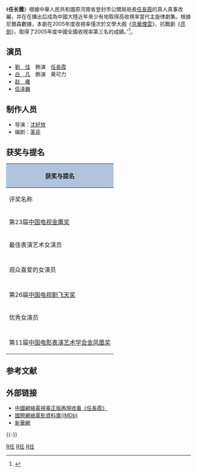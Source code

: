 {{expand|time=2010-06-07T09:13:08+00:00}}

{{Infobox television
  | show_name = 任長霞
  | original_name = 
  | image = [[File:电视剧任长霞_2005.jpg|File:电视剧任长霞 2005.jpg]]
  | caption = 
  | format = [[电视剧|电视剧]]
  | runtime = 
  | creator = [[沈好放|沈好放]]
  | starring  = [[刘佳_(1960年)|劉佳]]
  | country = [[中国大陸|中国大陸]]
  | network = [[中国中央电视台|中国中央电视台]]
  | first_aired = 2005年4月13日
  | last_aired = 2005年4月23日
  | num_episodes = 21
}}

《'''任长霞'''》根據中華人民共和國原河南省登封市公關局局長[[任長霞|任長霞]]的真人真事改編，并在在播出后成為中國大陸近年來少有地取得高收視率當代主旋律劇集。根據尼爾森數據，本劇在2005年度收視率僅次於文學大戲《[[京華煙雲_(2005年电视剧)|京華煙雲]]》、抗戰劇《[[亮剑_(2005年电视剧)|亮劍]]》，取得了2005年度中國全國收視率第三名的成績。”<ref>{{cite web|url=http://www.chinaqw.com/news/2006/0429/68/26423.shtml|title=2005内地电视剧收视率排行榜前50强名单公布|publisher=[[京华时报|京华时报]]|date=2006年4月29日|accessdate=2010-06-16|language=Zh-hans|archive-date=2013-04-25|archive-url=https://archive.is/20130425100703/http://www.chinaqw.com/news/2006/0429/68/26423.shtml|dead-url=no}}</ref>。

==演员==
*[[刘佳_(1960年)|劉　佳]]　飾演　[[任長霞|任長霞]]
*[[白凡_(藝人)|白　凡]]　飾演　黄可力
*[[赵雍_(演员)|赵　雍]]
*[[任泽巍|任泽巍]]

== 制作人员 ==
* 导演：[[沈好放|沈好放]]
* 编剧：[[革非|革非]]

==获奖与提名==
{| border="2" cellpadding="4" cellspacing="0" style="margin: 1em 1em 1em 0; background: #f9f9f9; border: 2px #aaa solid; border-collapse: collapse; font-size: 90%;" 
|- bgcolor="#CCCCCC" align="center"
! colspan="4" style="background: LightSteelBlue;" | 获奖与提名
|- bgcolor="#CCCCCC" align="center" 
! 评奖名称
! 奖项
! 获得者
! 结果
|-
|rowspan=4|第23届[[中国电视金鹰奖|中国电视金鹰奖]]
|最佳长篇电视剧
| 
|bgcolor=lime|获奖
|-style="border-top:2px solid gray;"
|-
|最佳电视剧编剧
|革非 
|bgcolor=lime|获奖
|- style="border-top:2px solid gray;"
|-
|最佳表演艺术女演员
|刘佳
|bgcolor=lime|获奖
|- style="border-top:2px solid gray;"
|-
|观众喜爱的女演员
|刘佳
|bgcolor=lime|获奖
|- style="border-top:2px solid gray;"
|-
|rowspan=2|第26届[[中国电视剧飞天奖|中国电视剧飞天奖]]
|优秀长篇电视剧
| 
|bgcolor=lime|获奖
|-style="border-top:2px solid gray;"
|-
|优秀女演员
|刘佳 
|bgcolor=lime|获奖
|-style="border-top:2px solid gray;"
|-
|第11届[[金凤凰奖|中国电影表演艺术学会金凤凰奖]]
|表演学会奖
|刘佳 
|bgcolor=lime|获奖
|}

== 参考文献 ==
{{Reflist}}

== 外部链接 ==
{{Wikiquote}}
*[https://web.archive.org/web/20100413172729/http://dianshiju.cntv.cn/cop/renchangxia/videopage/index.shtml 中國網絡電視臺正版再現收看《任長霞》]
*[http://www.imdb.com/title/tt1162890/ 國際網絡電影資料庫(IMDb)] {{Wayback|url=http://www.imdb.com/title/tt1162890/ |date=20170210200043 }}
*[http://news.xinhuanet.com/ent/2005-04/04/content_2783940.htm 新華網] {{Wayback|url=http://news.xinhuanet.com/ent/2005-04/04/content_2783940.htm |date=20120629200534 }}

{{-}}
{{中国电视金鹰奖最佳长篇电视剧}}

[[Category:2005年中國電視劇集|R任]]
[[Category:中國傳記電視劇|R任]]
[[Category:警察題材電視劇|R任]]